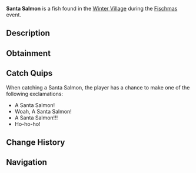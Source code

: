 {{FishInfobox
|image          = Santa Salmon.png
|rarity         = Limited
|event          = Fischmas
|sea            = First Sea
|location       = [[Fischmas]]
|sublocation    = 
|sources        = Basic Present, Fishing Rod, Supreme Present, Unique Present
|radar_location = 
|xp             = 130
|weather        = Rain, Clear
|time           = 
|season         = Spring, Winter
|bait           = Holly Berry
|base_weight    = 20
|base_value     = 120
|weight_range   = 12
|base_chance    = 50
|base_resil     = 70
}}
'''Santa Salmon''' is a {{Rarity|Limited}} fish found in the [[Winter Village]] during the [[Fischmas]] event.

== Description ==
{{Description|Santa Salmons are very old and heavy salmons. They also possess a jolly santa hat and a long white beard. How festive!|Bestiary Entry}}

== Obtainment ==
{{Description|Only can be caught during Fischmas24.|Bestiary Hint}}
{{Fish Availability|
Fischmas/Winter Village
|top_rods      = 
Astralhook Rod\178479.39\419657.15;
Ethereal Prism Rod\169841.05\354157.18;
Leviathan's Fang Rod\158821.19\210704.41;
No-Life Rod\157769.68\157769.68;
Seraphic Rod\156551.21\156551.21;
Training Rod\140000\255263.16;
Fortune Rod\94822.28\222956.73;
Challenger's Rod\143401.98\143401.98;
Depthseeker Rod\143215.21\122219.15;
Rod Of The Forgotten Fang\142966.16\142966.16;
Blazebringer Rod\142187.5\142187.5;
Avalanche Rod\141687.34\109578.72;
Free Spirit Rod\138525.83\138525.83;
Verdant Shear Rod\136179.1\133816.96;
Zeus Rod\133447.92\133447.92;
Rod Of The Depths\129871.07\129871.07;
Rod Of The Exalted One\124282.12\140105.76;
Volcanic Rod\118574.21\101272.59;
Trident Rod\111097.38\111097.38;
Steady Rod\77781.28\55782.86
|recommended   = Ethereal Prism Rod
}}

== Catch Quips ==
When catching a Santa Salmon, the player has a chance to make one of the following exclamations:
* A Santa Salmon!
* Woah, A Santa Salmon!
* A Santa Salmon!!!
* Ho-ho-ho!

== Change History ==
{{Change History|{{subst:Current Version}}}}

== Navigation ==
{{Fish Navbox|Fischmas}}